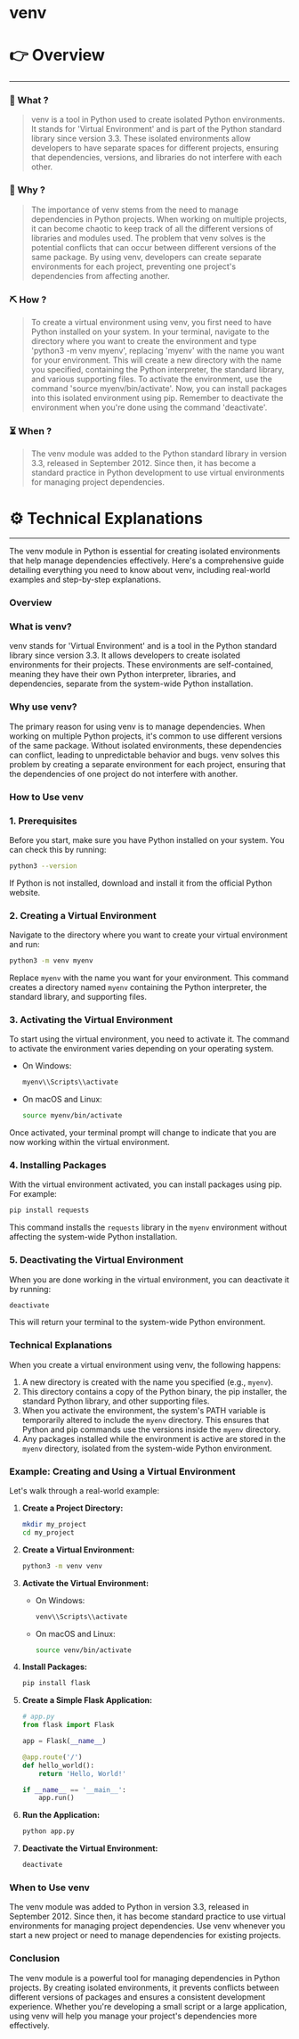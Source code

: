 # venv


# 👉 Overview

---

### 👀 What ?

> venv is a tool in Python used to create isolated Python environments. It stands for 'Virtual Environment' and is part of the Python standard library since version 3.3. These isolated environments allow developers to have separate spaces for different projects, ensuring that dependencies, versions, and libraries do not interfere with each other.
> 

### 🧐 Why ?

> The importance of venv stems from the need to manage dependencies in Python projects. When working on multiple projects, it can become chaotic to keep track of all the different versions of libraries and modules used. The problem that venv solves is the potential conflicts that can occur between different versions of the same package. By using venv, developers can create separate environments for each project, preventing one project's dependencies from affecting another.
> 

### ⛏️ How ?

> To create a virtual environment using venv, you first need to have Python installed on your system. In your terminal, navigate to the directory where you want to create the environment and type 'python3 -m venv myenv', replacing 'myenv' with the name you want for your environment. This will create a new directory with the name you specified, containing the Python interpreter, the standard library, and various supporting files. To activate the environment, use the command 'source myenv/bin/activate'. Now, you can install packages into this isolated environment using pip. Remember to deactivate the environment when you're done using the command 'deactivate'.
> 

### ⏳ When ?

> The venv module was added to the Python standard library in version 3.3, released in September 2012. Since then, it has become a standard practice in Python development to use virtual environments for managing project dependencies.
> 

# ⚙️ Technical Explanations

---

The venv module in Python is essential for creating isolated environments that help manage dependencies effectively. Here's a comprehensive guide detailing everything you need to know about venv, including real-world examples and step-by-step explanations.

### Overview

### What is venv?

venv stands for 'Virtual Environment' and is a tool in the Python standard library since version 3.3. It allows developers to create isolated environments for their projects. These environments are self-contained, meaning they have their own Python interpreter, libraries, and dependencies, separate from the system-wide Python installation.

### Why use venv?

The primary reason for using venv is to manage dependencies. When working on multiple Python projects, it's common to use different versions of the same package. Without isolated environments, these dependencies can conflict, leading to unpredictable behavior and bugs. venv solves this problem by creating a separate environment for each project, ensuring that the dependencies of one project do not interfere with another.

### How to Use venv

### 1. Prerequisites

Before you start, make sure you have Python installed on your system. You can check this by running:

```bash
python3 --version

```

If Python is not installed, download and install it from the official Python website.

### 2. Creating a Virtual Environment

Navigate to the directory where you want to create your virtual environment and run:

```bash
python3 -m venv myenv

```

Replace `myenv` with the name you want for your environment. This command creates a directory named `myenv` containing the Python interpreter, the standard library, and supporting files.

### 3. Activating the Virtual Environment

To start using the virtual environment, you need to activate it. The command to activate the environment varies depending on your operating system.

- On Windows:
    
    ```bash
    myenv\\Scripts\\activate
    
    ```
    
- On macOS and Linux:
    
    ```bash
    source myenv/bin/activate
    
    ```
    

Once activated, your terminal prompt will change to indicate that you are now working within the virtual environment.

### 4. Installing Packages

With the virtual environment activated, you can install packages using pip. For example:

```bash
pip install requests

```

This command installs the `requests` library in the `myenv` environment without affecting the system-wide Python installation.

### 5. Deactivating the Virtual Environment

When you are done working in the virtual environment, you can deactivate it by running:

```bash
deactivate

```

This will return your terminal to the system-wide Python environment.

### Technical Explanations

When you create a virtual environment using venv, the following happens:

1. A new directory is created with the name you specified (e.g., `myenv`).
2. This directory contains a copy of the Python binary, the pip installer, the standard Python library, and other supporting files.
3. When you activate the environment, the system's PATH variable is temporarily altered to include the `myenv` directory. This ensures that Python and pip commands use the versions inside the `myenv` directory.
4. Any packages installed while the environment is active are stored in the `myenv` directory, isolated from the system-wide Python environment.

### Example: Creating and Using a Virtual Environment

Let's walk through a real-world example:

1. **Create a Project Directory:**
    
    ```bash
    mkdir my_project
    cd my_project
    
    ```
    
2. **Create a Virtual Environment:**
    
    ```bash
    python3 -m venv venv
    
    ```
    
3. **Activate the Virtual Environment:**
    - On Windows:
        
        ```bash
        venv\\Scripts\\activate
        
        ```
        
    - On macOS and Linux:
        
        ```bash
        source venv/bin/activate
        
        ```
        
4. **Install Packages:**
    
    ```bash
    pip install flask
    
    ```
    
5. **Create a Simple Flask Application:**
    
    ```python
    # app.py
    from flask import Flask
    
    app = Flask(__name__)
    
    @app.route('/')
    def hello_world():
        return 'Hello, World!'
    
    if __name__ == '__main__':
        app.run()
    
    ```
    
6. **Run the Application:**
    
    ```bash
    python app.py
    
    ```
    
7. **Deactivate the Virtual Environment:**
    
    ```bash
    deactivate
    
    ```
    

### When to Use venv

The venv module was added to Python in version 3.3, released in September 2012. Since then, it has become standard practice to use virtual environments for managing project dependencies. Use venv whenever you start a new project or need to manage dependencies for existing projects.

### Conclusion

The venv module is a powerful tool for managing dependencies in Python projects. By creating isolated environments, it prevents conflicts between different versions of packages and ensures a consistent development experience. Whether you're developing a small script or a large application, using venv will help you manage your project's dependencies more effectively.
